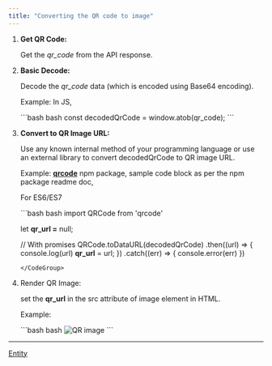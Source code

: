 ```yaml
---
title: "Converting the QR code to image"
---
```


1. **Get QR Code:**

   Get the *qr\_code* from the API response.

2. **Basic Decode:**

   Decode the *qr\_code* data (which is encoded using Base64 encoding).

   Example: In JS,

   <CodeGroup>
     ```bash bash
     const decodedQrCode = window.atob(qr_code);
     ```
   </CodeGroup>

3. **Convert to QR Image URL:**

   Use any known internal method of your programming language or use an external library to convert decodedQrCode to QR image URL.

   Example: [**qrcode**](https://www.npmjs.com/package/qrcode) npm package, sample code block as per the npm package readme doc,

   For ES6/ES7

   <CodeGroup>
     ```bash bash
     import QRCode from 'qrcode'

     let **qr_url =** null;

     // With promises
     QRCode.toDataURL(decodedQrCode)
       .then((url) => {
         console.log(url)
     		**qr_url** = url;
       })
       .catch((err) => {
         console.error(err)
       })
     ```
   </CodeGroup>

4. Render QR Image:

   set the **qr\_url** in the src attribute of image element in HTML.

   Example:

   <CodeGroup>
     ```bash bash
     <img
     		:src="qr_url" // QR image url to render in UI.
     		class="" // add relevant styles 
     		alt="QR image"
     />
     ```
   </CodeGroup>

***

[Entity](/docs/entity-webhooks)
